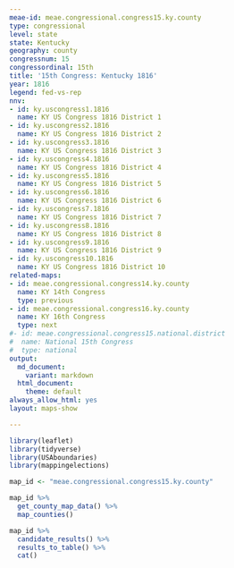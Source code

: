 ```yaml
---
meae-id: meae.congressional.congress15.ky.county
type: congressional
level: state
state: Kentucky
geography: county
congressnum: 15
congressordinal: 15th
title: '15th Congress: Kentucky 1816'
year: 1816
legend: fed-vs-rep
nnv:
- id: ky.uscongress1.1816
  name: KY US Congress 1816 District 1
- id: ky.uscongress2.1816
  name: KY US Congress 1816 District 2
- id: ky.uscongress3.1816
  name: KY US Congress 1816 District 3
- id: ky.uscongress4.1816
  name: KY US Congress 1816 District 4
- id: ky.uscongress5.1816
  name: KY US Congress 1816 District 5
- id: ky.uscongress6.1816
  name: KY US Congress 1816 District 6
- id: ky.uscongress7.1816
  name: KY US Congress 1816 District 7
- id: ky.uscongress8.1816
  name: KY US Congress 1816 District 8
- id: ky.uscongress9.1816
  name: KY US Congress 1816 District 9
- id: ky.uscongress10.1816
  name: KY US Congress 1816 District 10
related-maps:
- id: meae.congressional.congress14.ky.county
  name: KY 14th Congress
  type: previous
- id: meae.congressional.congress16.ky.county
  name: KY 16th Congress
  type: next
#- id: meae.congressional.congress15.national.district
#  name: National 15th Congress
#  type: national
output:
  md_document:
    variant: markdown
  html_document:
    theme: default
always_allow_html: yes
layout: maps-show

---
```


```r
library(leaflet)
library(tidyverse)
library(USAboundaries)
library(mappingelections)

map_id <- "meae.congressional.congress15.ky.county"
```

<div class="map">

```r
map_id %>%
  get_county_map_data() %>%
  map_counties()
```

</div>

<div class="results-table">

```r
map_id %>%
  candidate_results() %>%
  results_to_table() %>%
  cat()
```

</div>
